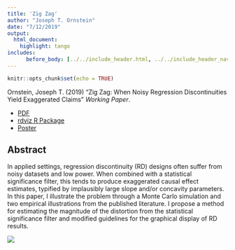 ```yaml
---
title: 'Zig Zag'
author: "Joseph T. Ornstein"
date: "7/12/2019"
output: 
  html_document:
    highlight: tango
includes:
      before_body: [../../include_header.html, ../../include_header_navpage.html]
---
```




```r
knitr::opts_chunk$set(echo = TRUE)
```

Ornstein, Joseph T. (2019) "Zig Zag: When Noisy Regression Discontinuities Yield Exaggerated Claims" *Working Paper*.

- [PDF](Zig_Zag.pdf)
- [rdviz R Package](../../rdviz.html)
- [Poster](ornstein_polmeth2019.pdf)

## Abstract

In applied settings, regression discontinuity (RD) designs often suffer from noisy datasets and low power. When combined with a statistical significance filter, this tends to produce exaggerated causal effect estimates, typified by implausibly large slope and/or concavity parameters. In this paper, I illustrate the problem through a Monte Carlo simulation and two empirical illustrations from the published literature. I propose a method for estimating the magnitude of the distortion from the statistical significance filter and modified guidelines for the graphical display of RD results.


 ![](ZigZagAndSquiggleFig.png) 